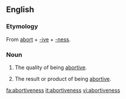 ==English==
===Etymology===
From [[abort]] + [[-ive]] + [[-ness]].

===Noun===
{{en-noun|-|es}}

#{{uncountable}} The quality of being [[abortive]].
#{{countable}} The result or product of being [[abortive]].


[[fa:abortiveness]]
[[it:abortiveness]]
[[vi:abortiveness]]